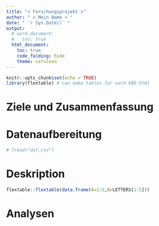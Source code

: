 ```yaml
---
title: "< Forschungsprojekt >"
author: " < Mein Name > "
date: " `r Sys.Date()` "
output: 
  # word_document:
  #   toc: true
  html_document: 
    toc: true 
    code_folding: hide
    theme: cerulean
---
```


```r
knitr::opts_chunk$set(echo = TRUE)
library(flextable) # can make tables for word AND html 
```


# Ziele und Zusammenfassung

# Datenaufbereitung

```r
# fread("dat.csv")
```

# Deskription 

```r
flextable::flextable(data.frame(A=1:5,B=LETTERS[1:5]))
```

# Analysen

